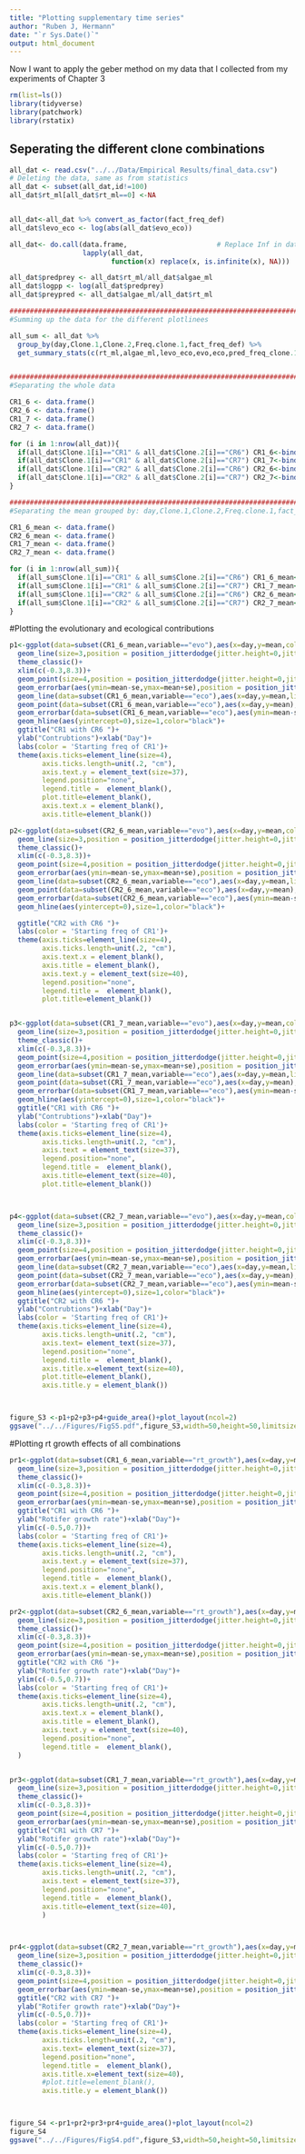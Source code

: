 ```yaml
---
title: "Plotting supplementary time series"
author: "Ruben J, Hermann"
date: "`r Sys.Date()`"
output: html_document
---
```


Now I want to apply the geber method on my data that I collected from my experiments of Chapter 3

```r
rm(list=ls())
library(tidyverse)
library(patchwork)
library(rstatix)
```
## Seperating the different clone combinations

```r
all_dat <- read.csv("../../Data/Empirical Results/final_data.csv")
# Deleting the data, same as from statistics
all_dat <- subset(all_dat,id!=100)
all_dat$rt_ml[all_dat$rt_ml==0] <-NA


all_dat<-all_dat %>% convert_as_factor(fact_freq_def)
all_dat$levo_eco <- log(abs(all_dat$evo_eco))

all_dat<- do.call(data.frame,                      # Replace Inf in data by NA
                  lapply(all_dat,
                         function(x) replace(x, is.infinite(x), NA)))

all_dat$predprey <- all_dat$rt_ml/all_dat$algae_ml
all_dat$logpp <- log(all_dat$predprey)
all_dat$preypred <- all_dat$algae_ml/all_dat$rt_ml

###########################################################################################################
#Summing up the data for the different plotlinees

all_sum <- all_dat %>% 
  group_by(day,Clone.1,Clone.2,Freq.clone.1,fact_freq_def) %>%
  get_summary_stats(c(rt_ml,algae_ml,levo_eco,evo,eco,pred_freq_clone.1,rt_growth), type = "mean_se")


########################################################################################################
#Separating the whole data 

CR1_6 <- data.frame()
CR2_6 <- data.frame()
CR1_7 <- data.frame()
CR2_7 <- data.frame()

for (i in 1:nrow(all_dat)){
  if(all_dat$Clone.1[i]=="CR1" & all_dat$Clone.2[i]=="CR6") CR1_6<-bind_rows(CR1_6,all_dat[i,])
  if(all_dat$Clone.1[i]=="CR1" & all_dat$Clone.2[i]=="CR7") CR1_7<-bind_rows(CR1_7,all_dat[i,])
  if(all_dat$Clone.1[i]=="CR2" & all_dat$Clone.2[i]=="CR6") CR2_6<-bind_rows(CR2_6,all_dat[i,])
  if(all_dat$Clone.1[i]=="CR2" & all_dat$Clone.2[i]=="CR7") CR2_7<-bind_rows(CR2_7,all_dat[i,])
}

#####################################################################################################
#Separating the mean grouped by: day,Clone.1,Clone.2,Freq.clone.1,fact_freq_def

CR1_6_mean <- data.frame()
CR2_6_mean <- data.frame()
CR1_7_mean <- data.frame()
CR2_7_mean <- data.frame()

for (i in 1:nrow(all_sum)){
  if(all_sum$Clone.1[i]=="CR1" & all_sum$Clone.2[i]=="CR6") CR1_6_mean<-bind_rows(CR1_6_mean,all_sum[i,])
  if(all_sum$Clone.1[i]=="CR1" & all_sum$Clone.2[i]=="CR7") CR1_7_mean<-bind_rows(CR1_7_mean,all_sum[i,])
  if(all_sum$Clone.1[i]=="CR2" & all_sum$Clone.2[i]=="CR6") CR2_6_mean<-bind_rows(CR2_6_mean,all_sum[i,])
  if(all_sum$Clone.1[i]=="CR2" & all_sum$Clone.2[i]=="CR7") CR2_7_mean<-bind_rows(CR2_7_mean,all_sum[i,])
}
```


#Plotting the evolutionary and ecological contributions

```r
p1<-ggplot(data=subset(CR1_6_mean,variable=="evo"),aes(x=day,y=mean,color=fact_freq_def,linetype=variable))+
  geom_line(size=3,position = position_jitterdodge(jitter.height=0,jitter.width=0.1,dodge.width = 0.4))+
  theme_classic()+
  xlim(c(-0.3,8.3))+
  geom_point(size=4,position = position_jitterdodge(jitter.height=0,jitter.width=0.1,dodge.width = 0.4),pch=19)+
  geom_errorbar(aes(ymin=mean-se,ymax=mean+se),position = position_jitterdodge(jitter.height=0,jitter.width=0.1,dodge.width = 0.4),size=1,width=0.5)+
  geom_line(data=subset(CR1_6_mean,variable=="eco"),aes(x=day,y=mean,linetype=variable,color=fact_freq_def),size=3,position = position_jitterdodge(jitter.height=0,jitter.width=0.1,dodge.width = 0.4))+
  geom_point(data=subset(CR1_6_mean,variable=="eco"),aes(x=day,y=mean),size=4,pch=15,position = position_jitterdodge(jitter.height=0,jitter.width=0.1,dodge.width = 0.4))+
  geom_errorbar(data=subset(CR1_6_mean,variable=="eco"),aes(ymin=mean-se,ymax=mean+se),position = position_jitterdodge(jitter.height=0,jitter.width=0.1,dodge.width = 0.4),size=1,width=0.5)+
  geom_hline(aes(yintercept=0),size=1,color="black")+
  ggtitle("CR1 with CR6 ")+
  ylab("Contrubtions")+xlab("Day")+
  labs(color = 'Starting freq of CR1')+
  theme(axis.ticks=element_line(size=4),
        axis.ticks.length=unit(.2, "cm"),
        axis.text.y = element_text(size=37),
        legend.position="none",
        legend.title =  element_blank(),
        plot.title=element_blank(),
        axis.text.x = element_blank(),
        axis.title=element_blank())

p2<-ggplot(data=subset(CR2_6_mean,variable=="evo"),aes(x=day,y=mean,color=fact_freq_def,linetype=variable))+
  geom_line(size=3,position = position_jitterdodge(jitter.height=0,jitter.width=0.1,dodge.width = 0.4))+
  theme_classic()+
  xlim(c(-0.3,8.3))+
  geom_point(size=4,position = position_jitterdodge(jitter.height=0,jitter.width=0.1,dodge.width = 0.4),pch=19)+
  geom_errorbar(aes(ymin=mean-se,ymax=mean+se),position = position_jitterdodge(jitter.height=0,jitter.width=0.1,dodge.width = 0.4),size=1,width=0.5)+
  geom_line(data=subset(CR2_6_mean,variable=="eco"),aes(x=day,y=mean,linetype=variable,color=fact_freq_def),size=3,position = position_jitterdodge(jitter.height=0,jitter.width=0.1,dodge.width = 0.4))+
  geom_point(data=subset(CR2_6_mean,variable=="eco"),aes(x=day,y=mean),size=4,pch=15,position = position_jitterdodge(jitter.height=0,jitter.width=0.1,dodge.width = 0.4))+
  geom_errorbar(data=subset(CR2_6_mean,variable=="eco"),aes(ymin=mean-se,ymax=mean+se),position = position_jitterdodge(jitter.height=0,jitter.width=0.1,dodge.width = 0.4),size=1,width=0.5)+
  geom_hline(aes(yintercept=0),size=1,color="black")+

  ggtitle("CR2 with CR6 ")+
  labs(color = 'Starting freq of CR1')+
  theme(axis.ticks=element_line(size=4),
        axis.ticks.length=unit(.2, "cm"),
        axis.text.x = element_blank(),
        axis.title = element_blank(),
        axis.text.y = element_text(size=40),
        legend.position="none",
        legend.title =  element_blank(),
        plot.title=element_blank())


p3<-ggplot(data=subset(CR1_7_mean,variable=="evo"),aes(x=day,y=mean,color=fact_freq_def,linetype=variable))+
  geom_line(size=3,position = position_jitterdodge(jitter.height=0,jitter.width=0.1,dodge.width = 0.4))+
  theme_classic()+
  xlim(c(-0.3,8.3))+
  geom_point(size=4,position = position_jitterdodge(jitter.height=0,jitter.width=0.1,dodge.width = 0.4),pch=19)+
  geom_errorbar(aes(ymin=mean-se,ymax=mean+se),position = position_jitterdodge(jitter.height=0,jitter.width=0.1,dodge.width = 0.4),size=1,width=0.5)+
  geom_line(data=subset(CR1_7_mean,variable=="eco"),aes(x=day,y=mean,linetype=variable,color=fact_freq_def),size=3,position = position_jitterdodge(jitter.height=0,jitter.width=0.1,dodge.width = 0.4))+
  geom_point(data=subset(CR1_7_mean,variable=="eco"),aes(x=day,y=mean),size=4,pch=15,position = position_jitterdodge(jitter.height=0,jitter.width=0.1,dodge.width = 0.4))+
  geom_errorbar(data=subset(CR1_7_mean,variable=="eco"),aes(ymin=mean-se,ymax=mean+se),position = position_jitterdodge(jitter.height=0,jitter.width=0.1,dodge.width = 0.4),size=1,width=0.5)+
  geom_hline(aes(yintercept=0),size=1,color="black")+
  ggtitle("CR1 with CR6 ")+
  ylab("Contrubtions")+xlab("Day")+
  labs(color = 'Starting freq of CR1')+
  theme(axis.ticks=element_line(size=4),
        axis.ticks.length=unit(.2, "cm"),
        axis.text = element_text(size=37),
        legend.position="none",
        legend.title =  element_blank(),
        axis.title=element_text(size=40),
        plot.title=element_blank())



p4<-ggplot(data=subset(CR2_7_mean,variable=="evo"),aes(x=day,y=mean,color=fact_freq_def,linetype=variable))+
  geom_line(size=3,position = position_jitterdodge(jitter.height=0,jitter.width=0.1,dodge.width = 0.4))+
  theme_classic()+
  xlim(c(-0.3,8.3))+
  geom_point(size=4,position = position_jitterdodge(jitter.height=0,jitter.width=0.1,dodge.width = 0.4),pch=19)+
  geom_errorbar(aes(ymin=mean-se,ymax=mean+se),position = position_jitterdodge(jitter.height=0,jitter.width=0.1,dodge.width = 0.4),size=1,width=0.5)+
  geom_line(data=subset(CR2_7_mean,variable=="eco"),aes(x=day,y=mean,linetype=variable,color=fact_freq_def),size=3,position = position_jitterdodge(jitter.height=0,jitter.width=0.1,dodge.width = 0.4))+
  geom_point(data=subset(CR2_7_mean,variable=="eco"),aes(x=day,y=mean),size=4,pch=15,position = position_jitterdodge(jitter.height=0,jitter.width=0.1,dodge.width = 0.4))+
  geom_errorbar(data=subset(CR2_7_mean,variable=="eco"),aes(ymin=mean-se,ymax=mean+se),position = position_jitterdodge(jitter.height=0,jitter.width=0.1,dodge.width = 0.4),size=1,width=0.5)+
  geom_hline(aes(yintercept=0),size=1,color="black")+
  ggtitle("CR2 with CR6 ")+
  ylab("Contrubtions")+xlab("Day")+
  labs(color = 'Starting freq of CR1')+
  theme(axis.ticks=element_line(size=4),
        axis.ticks.length=unit(.2, "cm"),
        axis.text= element_text(size=37),
        legend.position="none",
        legend.title =  element_blank(),
        axis.title.x=element_text(size=40),
        plot.title=element_blank(),
        axis.title.y = element_blank())



figure_S3 <-p1+p2+p3+p4+guide_area()+plot_layout(ncol=2)
ggsave("../../Figures/FigS5.pdf",figure_S3,width=50,height=50,limitsize = FALSE)
```

#Plotting rt growth effects of all combinations

```r
pr1<-ggplot(data=subset(CR1_6_mean,variable=="rt_growth"),aes(x=day,y=mean,color=fact_freq_def,linetype=variable))+
  geom_line(size=3,position = position_jitterdodge(jitter.height=0,jitter.width=0.1,dodge.width = 0.4))+
  theme_classic()+
  xlim(c(-0.3,8.3))+
  geom_point(size=4,position = position_jitterdodge(jitter.height=0,jitter.width=0.1,dodge.width = 0.4),pch=19)+
  geom_errorbar(aes(ymin=mean-se,ymax=mean+se),position = position_jitterdodge(jitter.height=0,jitter.width=0.1,dodge.width = 0.4),size=1,width=0.5)+
  ggtitle("CR1 with CR6 ")+
  ylab("Rotifer growth rate")+xlab("Day")+
  ylim(c(-0.5,0.7))+
  labs(color = 'Starting freq of CR1')+
  theme(axis.ticks=element_line(size=4),
        axis.ticks.length=unit(.2, "cm"),
        axis.text.y = element_text(size=37),
        legend.position="none",
        legend.title =  element_blank(),
        axis.text.x = element_blank(),
        axis.title=element_blank())

pr2<-ggplot(data=subset(CR2_6_mean,variable=="rt_growth"),aes(x=day,y=mean,color=fact_freq_def,linetype=variable))+
  geom_line(size=3,position = position_jitterdodge(jitter.height=0,jitter.width=0.1,dodge.width = 0.4))+
  theme_classic()+
  xlim(c(-0.3,8.3))+
  geom_point(size=4,position = position_jitterdodge(jitter.height=0,jitter.width=0.1,dodge.width = 0.4),pch=19)+
  geom_errorbar(aes(ymin=mean-se,ymax=mean+se),position = position_jitterdodge(jitter.height=0,jitter.width=0.1,dodge.width = 0.4),size=1,width=0.5)+
  ggtitle("CR2 with CR6 ")+
  ylab("Rotifer growth rate")+xlab("Day")+
  ylim(c(-0.5,0.7))+
  labs(color = 'Starting freq of CR1')+
  theme(axis.ticks=element_line(size=4),
        axis.ticks.length=unit(.2, "cm"),
        axis.text.x = element_blank(),
        axis.title = element_blank(),
        axis.text.y = element_text(size=40),
        legend.position="none",
        legend.title =  element_blank(),
  )


pr3<-ggplot(data=subset(CR1_7_mean,variable=="rt_growth"),aes(x=day,y=mean,color=fact_freq_def,linetype=variable))+
  geom_line(size=3,position = position_jitterdodge(jitter.height=0,jitter.width=0.1,dodge.width = 0.4))+
  theme_classic()+
  xlim(c(-0.3,8.3))+
  geom_point(size=4,position = position_jitterdodge(jitter.height=0,jitter.width=0.1,dodge.width = 0.4),pch=19)+
  geom_errorbar(aes(ymin=mean-se,ymax=mean+se),position = position_jitterdodge(jitter.height=0,jitter.width=0.1,dodge.width = 0.4),size=1,width=0.5)+
  ggtitle("CR1 with CR7 ")+
  ylab("Rotifer growth rate")+xlab("Day")+
  ylim(c(-0.5,0.7))+
  labs(color = 'Starting freq of CR1')+
  theme(axis.ticks=element_line(size=4),
        axis.ticks.length=unit(.2, "cm"),
        axis.text = element_text(size=37),
        legend.position="none",
        legend.title =  element_blank(),
        axis.title=element_text(size=40),
        )



pr4<-ggplot(data=subset(CR2_7_mean,variable=="rt_growth"),aes(x=day,y=mean,color=fact_freq_def,linetype=variable))+
  geom_line(size=3,position = position_jitterdodge(jitter.height=0,jitter.width=0.1,dodge.width = 0.4))+
  theme_classic()+
  xlim(c(-0.3,8.3))+
  geom_point(size=4,position = position_jitterdodge(jitter.height=0,jitter.width=0.1,dodge.width = 0.4),pch=19)+
  geom_errorbar(aes(ymin=mean-se,ymax=mean+se),position = position_jitterdodge(jitter.height=0,jitter.width=0.1,dodge.width = 0.4),size=1,width=0.5)+
  ggtitle("CR2 with CR7 ")+
  ylab("Rotifer growth rate")+xlab("Day")+
  ylim(c(-0.5,0.7))+
  labs(color = 'Starting freq of CR1')+
  theme(axis.ticks=element_line(size=4),
        axis.ticks.length=unit(.2, "cm"),
        axis.text= element_text(size=37),
        legend.position="none",
        legend.title =  element_blank(),
        axis.title.x=element_text(size=40),
        #plot.title=element_blank(),
        axis.title.y = element_blank())



figure_S4 <-pr1+pr2+pr3+pr4+guide_area()+plot_layout(ncol=2)
figure_S4
ggsave("../../Figures/FigS4.pdf",figure_S3,width=50,height=50,limitsize = FALSE)
```